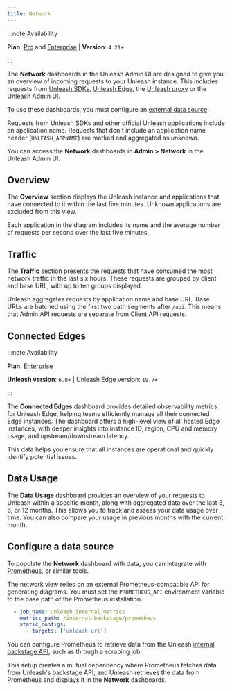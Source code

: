 ```yaml
---
title: Network
---
```


:::note Availability

**Plan**: [Pro](/availability#plans) and [Enterprise](https://www.getunleash.io/pricing) | **Version**: `4.21+`

:::

The **Network** dashboards in the Unleash Admin UI are designed to give you an overview of incoming requests to your Unleash instance. This includes requests from [Unleash SDKs](./sdks), [Unleash Edge](./unleash-edge), the [Unleash proxy](./unleash-proxy) or the Unleash Admin UI.

To use these dashboards, you must configure an [external data source](#configure-a-data-source).

Requests from Unleash SDKs and other official Unleash applications include an application name. Requests that don't include an application name header (`UNLEASH_APPNAME`) are marked and aggregated as *unknown*.

You can access the **Network** dashboards in **Admin > Network** in the Unleash Admin UI.

## Overview

The **Overview** section displays the Unleash instance and applications that have connected to it within the last five minutes. Unknown applications are excluded from this view.

Each application in the diagram includes its name and the average number of requests per second over the last five minutes.

## Traffic

The **Traffic** section presents the requests that have consumed the most network traffic in the last six hours. These requests are grouped by client and base URL, with up to ten groups displayed.

Unleash aggregates requests by application name and base URL. Base URLs are batched using the first two path segments after `/api`. This means that Admin API requests are separate from Client API requests.

## Connected Edges 

:::note Availability

**Plan**: [Enterprise](https://www.getunleash.io/pricing)

**Unleash version**: `6.8+` | Unleash Edge version: `19.7+`

:::

The **Connected Edges** dashboard provides detailed observability metrics for Unleash Edge, helping teams efficiently manage all their connected Edge instances. 
The dashboard offers a high-level view of all hosted Edge instances, with deeper insights into instance ID, region, CPU and memory usage, and upstream/downstream latency.

This data helps you ensure that all instances are operational and quickly identify potential issues.

## Data Usage

The **Data Usage** dashboard provides an overview of your requests to Unleash within a specific month, along with aggregated data over the last 3, 6, or 12 months. This allows you to track and assess your data usage over time.
You can also compare your usage in previous months with the current month.

## Configure a data source

To populate the **Network** dashboard with data, you can integrate with [Prometheus](https://prometheus.io/), or similar tools.

The network view relies on an external Prometheus-compatible API for generating diagrams. You must set the `PROMETHEUS_API` environment variable to the base path of the Prometheus installation.

```yaml
  - job_name: unleash_internal_metrics
    metrics_path: /internal-backstage/prometheus
    static_configs:
      - targets: ['unleash-url']
```

You can configure Prometheus to retrieve data from the Unleash [internal backstage API](api/legacy/unleash/internal/prometheus), such as through a scraping job.

This setup creates a mutual dependency where Prometheus fetches data from Unleash's backstage API, and Unleash retrieves the data from Prometheus and displays it in the **Network** dashboards.


